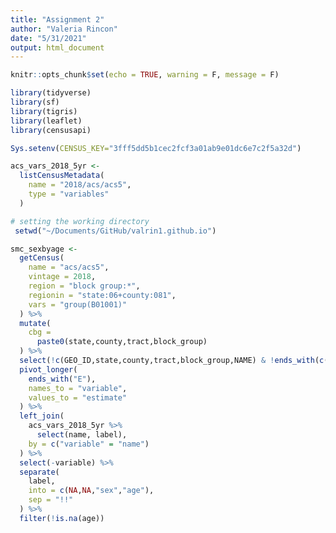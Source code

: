 ```yaml
---
title: "Assignment 2"
author: "Valeria Rincon"
date: "5/31/2021"
output: html_document
---
```


```r
knitr::opts_chunk$set(echo = TRUE, warning = F, message = F)
```

```r
library(tidyverse)
library(sf)
library(tigris)
library(leaflet)
library(censusapi)

Sys.setenv(CENSUS_KEY="3fff5dd5b1cec2fcf3a01ab9e01dc6e7c2f5a32d")

acs_vars_2018_5yr <-
  listCensusMetadata(
    name = "2018/acs/acs5",
    type = "variables"
  )
```

```r
# setting the working directory
 setwd("~/Documents/GitHub/valrin1.github.io")
```

```r
smc_sexbyage <-
  getCensus(
    name = "acs/acs5",
    vintage = 2018,
    region = "block group:*", 
    regionin = "state:06+county:081",
    vars = "group(B01001)"
  ) %>%
  mutate(
    cbg =
      paste0(state,county,tract,block_group)
  ) %>% 
  select(!c(GEO_ID,state,county,tract,block_group,NAME) & !ends_with(c("EA","MA","M"))) %>%
  pivot_longer(
    ends_with("E"),
    names_to = "variable",
    values_to = "estimate"
  ) %>%
  left_join(
    acs_vars_2018_5yr %>% 
      select(name, label), 
    by = c("variable" = "name")
  ) %>% 
  select(-variable) %>% 
  separate(
    label,
    into = c(NA,NA,"sex","age"),
    sep = "!!"
  ) %>% 
  filter(!is.na(age))
```

